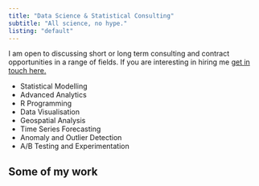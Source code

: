 ```yaml
---
title: "Data Science & Statistical Consulting"
subtitle: "All science, no hype."
listing: "default"
---
```


I am open to discussing short or long term consulting and contract opportunities 
in a range of fields. If you are interesting in hiring me [get in touch here.](../contact/index.qmd)

+ Statistical Modelling 
+ Advanced Analytics
+ R Programming  
+ Data Visualisation 
+ Geospatial Analysis  
+ Time Series Forecasting
+ Anomaly and Outlier Detection 
+ A/B Testing and Experimentation

## Some of my work  

